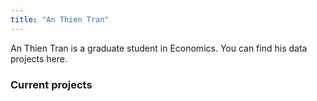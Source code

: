 ```yaml
---
title: "An Thien Tran"
---
```


An Thien Tran is a graduate student in Economics. You can find his data projects here.

### Current projects
